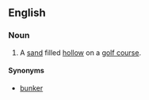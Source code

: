 ==English==
{{wikipedia}}

===Noun===
{{en-noun}}

#A [[sand]] filled [[hollow]] on a [[golf course]]. 

====Synonyms====
*[[bunker]]